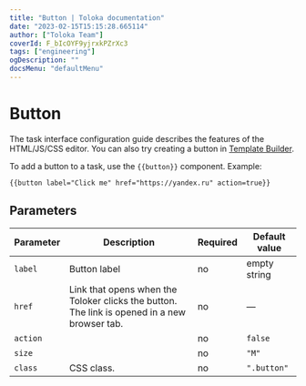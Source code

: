```yaml
---
title: "Button | Toloka documentation"
date: "2023-02-15T15:15:28.665114"
author: ["Toloka Team"]
coverId: F_bIcOYF9yjrxkPZrXc3
tags: ["engineering"]
ogDescription: ""
docsMenu: "defaultMenu"
---
```



# Button

<Note mode="note" title="Note">

The task interface configuration guide describes the features of the HTML/JS/CSS editor. You can also try creating a button in [Template Builder](/docs/template-builder/reference/field.button-radio).

</Note>

To add a button to a task, use the `{{button}}` component. Example:

```plaintext
{{button label="Click me" href="https://yandex.ru" action=true}}
```

## Parameters

**Parameter**|**Description**|**Required**|**Default value**
----- | ----- | ----- | -----
`label`| Button label | no | empty string
`href`| Link that opens when the Toloker clicks the button. The link is opened in a new browser tab. | no | —
`action`| <ButtonTable1/>| no | `false`
`size`| <ButtonTable2/>| no | `"M"`
`class`| CSS class. | no | `".button"`

<ContactGuideSupport/>
